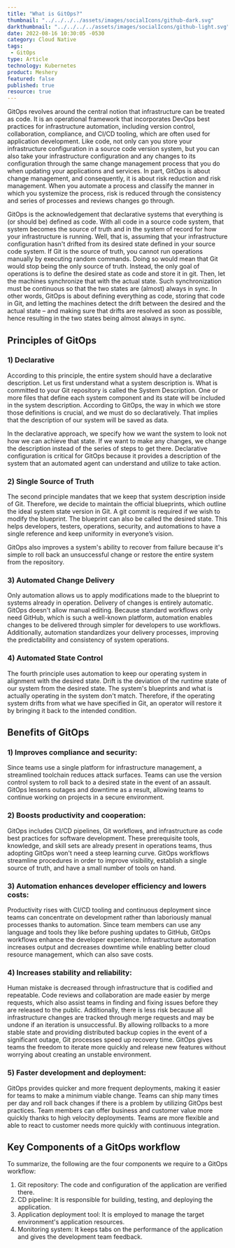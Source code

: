 ```yaml
---
title: "What is GitOps?"
thumbnail: "../../../../assets/images/socialIcons/github-dark.svg"
darkthumbnail: "../../../../assets/images/socialIcons/github-light.svg"
date: 2022-08-16 10:30:05 -0530
category: Cloud Native
tags:
 - GitOps
type: Article
technology: Kubernetes
product: Meshery
featured: false
published: true
resource: true
---
```




<ResourcesWrapper>
<p>
    GitOps revolves around the central notion that infrastructure can be treated as code. It is an operational framework that incorporates DevOps best practices for infrastructure automation, including version control, collaboration, compliance, and CI/CD tooling, which are often used for application development. Like code, not only can you store your infrastructure configuration in a source code version system, but you can also take your infrastructure configuration and any changes to its configuration through the same change management process that you do when updating your applications and services. In part, GitOps is about change management, and consequently, it is about risk reduction and risk management. When you automate a process and classify the manner in which you systemize the process, risk is reduced through the consistency and series of processes and reviews changes go through.
</p>
<p> 
   GitOps is the acknowledgement that declarative systems that everything is (or should be) defined as code. With all code in a source code system, that system becomes the source of truth and in the system of record for how your infrastructure is running. Well, that is, assuming that your infrastructure configuration hasn't drifted from its desired state defined in your source code system. If Git is the source of truth, you cannot run operations manually by executing random commands. Doing so would mean that Git would stop being the only source of truth. Instead, the only goal of operations is to define the desired state as code and store it in git. Then, let the machines synchronize that with the actual state. Such synchronization must be continuous so that the two states are (almost) always in sync. In other words, GitOps is about defining everything as code, storing that code in Git, and letting the machines detect the drift between the desired and the actual state – and making sure that drifts are resolved as soon as possible, hence resulting in the two states being almost always in sync.
</p>

<h2> Principles of GitOps</h2>
 
<h3> 1) Declarative</h3>

 <p> According to this principle, the entire system should have a declarative description. Let us first understand what a system description is. What is committed to your Git repository is called the System Description. One or more files that define each system component and its state will be included in the system description. According to GitOps, the way in which we store those definitions is crucial, and we must do so declaratively. That implies that the description of our system will be saved as data. </p>
 
 <p> In the declarative approach, we specify how we want the system to look not how we can achieve that state. If we want to make any changes, we change the description instead of the series of steps to get there. Declarative configuration is critical for GitOps because it provides a description of the system that an automated agent can understand and utilize to take action. </p>

<h3> 2) Single Source of Truth</h3>

 <p> The second principle mandates that we keep that system description inside of Git. Therefore, we decide to maintain the official blueprints, which outline the ideal system state version in Git. A git commit is required if we wish to modify the blueprint. The blueprint can also be called the desired state. This helps developers, testers, operations, security, and automations to have a single reference and keep uniformity in everyone’s vision. </p>
 
 <p> GitOps also improves a system's ability to recover from failure because it's simple to roll back an unsuccessful change or restore the entire system from the repository.</p>

<h3> 3) Automated Change Delivery</h3>

 <p> Only automation allows us to apply modifications made to the blueprint to systems already in operation. Delivery of changes is entirely automatic. GitOps doesn't allow manual editing. Because standard workflows only need GitHub, which is such a well-known platform, automation enables changes to be delivered through simpler for developers to use workflows. Additionally, automation standardizes your delivery processes, improving the predictability and consistency of system operations. </p>

<h3> 4) Automated State Control</h3>

 <p> The fourth principle uses automation to keep our operating system in alignment with the desired state. Drift is the deviation of the runtime state of our system from the desired state. The system's blueprints and what is actually operating in the system don't match. Therefore, if the operating system drifts from what we have specified in Git, an operator will restore it by bringing it back to the intended condition. </p>

<h2> Benefits of GitOps</h2>

<h3> 1) Improves compliance and security:</h3>

 <p> Since teams use a single platform for infrastructure management, a streamlined toolchain reduces attack surfaces. Teams can use the version control system to roll back to a desired state in the event of an assault. GitOps lessens outages and downtime as a result, allowing teams to continue working on projects in a secure environment.</p>
 
 <h3> 2) Boosts productivity and cooperation:</h3>

 <p> GitOps includes CI/CD pipelines, Git workflows, and infrastructure as code best practices for software development. These prerequisite tools, knowledge, and skill sets are already present in operations teams, thus adopting GitOps won't need a steep learning curve. GitOps workflows streamline procedures in order to improve visibility, establish a single source of truth, and have a small number of tools on hand.</p>

 <h3> 3) Automation enhances developer efficiency and lowers costs:</h3>

<p> Productivity rises with CI/CD tooling and continuous deployment since teams can concentrate on development rather than laboriously manual processes thanks to automation. Since team members can use any language and tools they like before pushing updates to GitHub, GitOps workflows enhance the developer experience. Infrastructure automation increases output and decreases downtime while enabling better cloud resource management, which can also save costs.</p>
 
 <h3> 4) Increases stability and reliability:</h3>

 <p> Human mistake is decreased through infrastructure that is codified and repeatable. Code reviews and collaboration are made easier by merge requests, which also assist teams in finding and fixing issues before they are released to the public. Additionally, there is less risk because all infrastructure changes are tracked through merge requests and may be undone if an iteration is unsuccessful. By allowing rollbacks to a more stable state and providing distributed backup copies in the event of a significant outage, Git processes speed up recovery time. GitOps gives teams the freedom to iterate more quickly and release new features without worrying about creating an unstable environment.</p>
 
 <h3> 5) Faster development and deployment:</h3>

 <p> GitOps provides quicker and more frequent deployments, making it easier for teams to make a minimum viable change. Teams can ship many times per day and roll back changes if there is a problem by utilizing GitOps best practices. Team members can offer business and customer value more quickly thanks to high velocity deployments. Teams are more flexible and able to react to customer needs more quickly with continuous integration.</p>
 
 <h2> Key Components of a GitOps workflow</h2>

 <p> To summarize, the following are the four components we require to a GitOps workflow:</p>
   <ol>
      <li> Git repository: The code and configuration of the application are verified there. </li>
      <li> CD pipeline: It is responsible for building, testing, and deploying the application. </li>
      <li> Application deployment tool: It is employed to manage the target environment's application resources. </li>
      <li> Monitoring system: It keeps tabs on the performance of the application and gives the development team feedback. </li>
   </ol>

</ResourcesWrapper>
